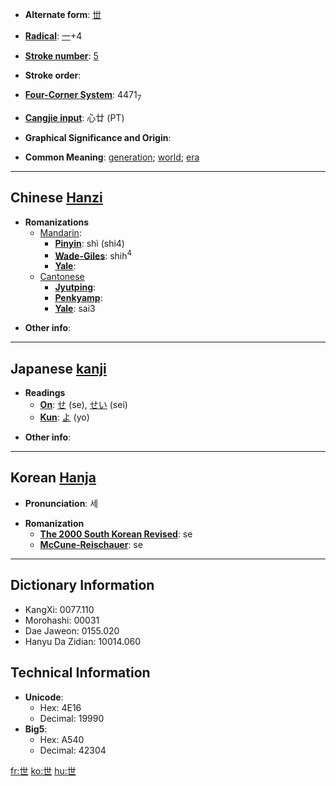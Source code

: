 * '''Alternate form''': [[丗]]

* '''[[Wiktionary:Chinese radical index| Radical]]''': [[Wiktionary:Chinese radical index 一|一]]+4

* '''[[Wiktionary:Chinese total strokes index|Stroke number]]''': [[Wiktionary:Chinese total strokes index 5|5]]

* '''Stroke order''': 

* '''[[Wiktionary:Chinese four corner index|Four-Corner System]]''': 4471<sub>7</sub>

* '''[[Wiktionary:Chinese Cangjie index|Cangjie input]]''': 心廿 (PT)

* '''Graphical Significance and Origin''': 

* '''Common Meaning''': [[generation]]; [[world]]; [[era]]

----

== Chinese [[Hanzi]] ==

* '''Romanizations'''
** [[Mandarin]]:
*** '''[[Pinyin]]''': shì (shi4)
*** '''[[Wade-Giles]]''': shih<sup>4</sup>
*** '''[[Yale]]''': 
**[[Cantonese]]
***'''[[Jyutping]]''':
***'''[[Penkyamp]]''': 
***'''[[Yale]]''': sai3

* '''Other info''': 

----

== Japanese [[kanji]] ==

* '''Readings'''
** '''[[On]]''': [[せ]] (se), [[せい]] (sei)
** '''[[Kun]]''': [[よ]] (yo)

* '''Other info''':  

----

== Korean [[Hanja]] ==

* '''Pronunciation''': 세

* '''Romanization'''
** '''[[The 2000 South Korean Revised Romanization|The 2000 South Korean Revised]]''': se
** '''[[McCune-Reischauer]]''': se

----

== Dictionary Information ==

* KangXi: 0077.110
* Morohashi: 00031
* Dae Jaweon: 0155.020
* Hanyu Da Zidian: 10014.060

== Technical Information ==

* '''Unicode''':
** Hex: 4E16
** Decimal: 19990
* '''Big5''':
** Hex: A540
** Decimal: 42304

[[fr:世]]
[[ko:世]]
[[hu:世]]